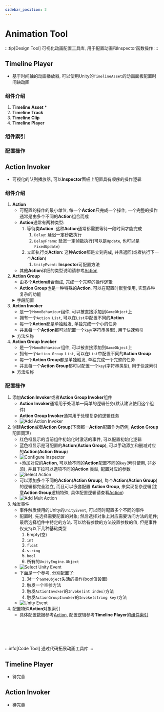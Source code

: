 ```yaml
---
sidebar_position: 2
---
```


# Animation Tool

:::tip[Design Tool]
可视化动画配置工具库, 用于配置动画和Inspector函数操作
:::

## Timeline Player

* 基于时间轴的动画播放器, 可以使用Unity的`TimelineAsset`的动画面板配置时间轴动画

### 组件介绍

1. **Timeline Asset**
    * 
2. **Timeline Track**
3. **Timeline Clip**
4. **Timeline Player**

### 组件索引

### 配置操作

## Action Invoker

* 可视化的队列播放器, 可以**Inspector**面板上配置具有顺序的操作逻辑

### 组件介绍

1. **Action**
    * 可配置的操作的最小单位, 每一个**Action**只完成一个操作, 一个完整的操作通常是由多个不同的**Action**组合而成
    * **Action**通常有两种类型:
        1. 等待类**Action**: 这种**Action**通常都需要等待一段时间才能完成
            1. `Delay`: 延迟一定秒数执行
            2. `DelayFrame`: 延迟一定帧数执行(可以是`Update`, 也可以是`FixedUpdate`)
        2. 立即执行类**Action**: 这种**Action**都是立刻完成, 并且返回(或者执行下一个**Action**)
            1. `UnityEvent`: **Inspector**可配置方法
    * 其他**Action**详细的类型说明请参考[Action](Action.md)
2. **Action Group**
    * 由多个**Action**组合而成, 完成一个完整的操作逻辑
    * **Action Group**也是一种特殊的**Action**, 可以在配置时嵌套使用, 实现各种复杂的功能
    <details>
        <summary>字段配置</summary>
            * `isParallel`: 是否为并行运行. 如果为`True`, 则所有的`actions`同时开始执行; 如果为`False`, 则所有的`actions`按照顺序一个个单独执行
            * `forceCatchException`: 在一个**Action**触发异常之后, 是否强制捕获当前异常, 继续执行队列. 如果为`True`,则在任何时候都会尽可能保证队列执行完成; 如果为`False`, 则在队列中出现异常的时候回直接暂停队列的执行
            * `isRepeat`: 是否在触发之后重复执行此队列, 等待当前任务被取消
            * `repeatCount`: 重复执行队列的次数; 如果小于等于0, 则代表无限循环执行
            * `actions`: **Action Group**配置的所有操作
    </details>
3. **Action Invoker**
    * 是一个`MonoBehaviour`组件, 可以被直接添加到`GameObject`上
    * 拥有一个`Action List`, 可以在`List`中配置不同的**Action**
    * 每一个**Action**都是单独触发, 单独完成一个小的任务
    * 并且每一个**Action**都可以配置一个`key`(字符串类型), 用于快速索引
    <details>
        <summary>方法名称</summary>
        <div>
        * `Invoke(int index)`: 基于配置的顺序触发一个**Action**(配置的顺序从0开始)
        * `Invoke(string key)`: 基于配置的`key`触发一个**Action**
        * `InvokeWithCancellationToken(int index)`:  基于配置的顺序触发一个带有`CancellationToken`的**Action**(配置的顺序从0开始)(带有`CancellationToken`的**Action**可以取消执行)
        * `InvokeWithCancellationToken(string key)`: 基于配置的`key`触发一个带有`CancellationToken`的**Action**(带有`CancellationToken`的**Action**可以取消执行)
            * 其中`key`值有两种类型:
                1. 默认索引`key`: `XXXXX`, 将直接用于查找**Action**, 并且同时作为取消**Action**操作的`key`
                2. 组合索引`key`: `XXXXX-YYYYY`, 将`XXXXX`作为查找**Action**的`key`, 将`YYYYY`作为取消**Action**操作的`key`
        * `Cancel(int index)`: 基于配置的顺序取消一个**Action**(配置的顺序从0开始)
        * `Cancel(string key)`: 基于配置的`key`取消一个**Action**或者一组**Action**(如果大量的**Action**绑定的是同一个取消`key`, 则会一次性取消一组)
        </div>
    </details>
4. **Action Group Invoker**
    * 是一个`MonoBehaviour`组件, 可以被直接添加到`GameObject`上
    * 拥有一个`Action Group List`, 可以在`List`中配置不同的**Action Group**
    * 每一个**Action Group**都是单独触发, 单独完成一个完整的任务
    * 并且每一个**Action Group**都可以配置一个`key`(字符串类型), 用于快速索引
    <details>
        <summary>方法名称</summary>
        * `Invoke(int index)`: 基于配置的顺序触发一个**Action Group**(配置的顺序从0开始)
        * `Invoke(string key)`: 基于配置的`key`触发一个**Action Group**
        * `InvokeWithCancellationToken(int index)`:  基于配置的顺序触发一个带有`CancellationToken`的**Action Group**(配置的顺序从0开始)(带有`CancellationToken`的**Action Group**可以取消执行)
        * `InvokeWithCancellationToken(string key)`: 基于配置的`key`触发一个带有`CancellationToken`的**Action Group**(带有`CancellationToken`的**Action Group**可以取消执行)
            * 其中`key`值有两种类型:
                1. 默认索引`key`: `XXXXX`, 将直接用于查找**Action Group**, 并且同时作为取消**Action Group**操作的`key`
                2. 组合索引`key`: `XXXXX-YYYYY`, 将`XXXXX`作为查找**Action Group**的`key`, 将`YYYYY`作为取消**Action Group**操作的`key`
        * `Cancel(int index)`: 基于配置的顺序取消一个**Action Group**(配置的顺序从0开始)
        * `Cancel(string key)`: 基于配置的`key`取消一个**Action Group**或者一组**Action Group**(如果大量的**Action Group**绑定的是同一个取消`key`, 则会一次性取消一组)
    </details>

### 配置操作

1. 添加**Action Invoker**或者**Action Group Invoker**组件
    * **Action Invoker**通常用于处理单一简单的逻辑任务(默认建议使用这个组件)
    * **Action Group Invoker**通常用于处理复杂的逻辑任务
    * ![Add Action Invoker](animation_tool/add_action_invoker.png)
2. 创建**Action**或者**Action Group**(下面都一**Action**配置作为范例, **Action Group**配置同理)
    * 红色框显示的当前组件初始化时激活的事件, 可以配置初始化逻辑
    * 蓝色框显示是可配置的**Action**(**Action Group**), 可以手动添加和删减对应的**Action**(**Action Group**)
    * ![Configure Inspector](animation_tool/configure_inspector.png)
    * `+`添加对应的**Action**, 可以给不同的**Action**配置不同的`key`(索引使用, 非必须), 并且下拉可以选项不同的**Action**
      类型, 配置对应的参数
    * ![Select Action](animation_tool/select_action.png)
    * 可以添加多个不同的**Action**(**Action Group**), 每个**Action**(**Action Group**)的逻辑都完全独立, 而且可以嵌套配置
      **Action Group**, 来实现复杂逻辑(注意**Action Group**逻辑特殊, 具体配置逻辑请查看[Action](Action.md))
    * ![Add Mult Action](animation_tool/add_mult_actions.png)
3. 触发事件
    * 事件触发使用的Unity的`UnityEvent`, 可以同时配置多个不同的事件
    * 配置时, 先选择需要配置的对象; 然后选择对象上对应需要访问方法的组件; 最后选择组件中特定的方法. 可以给有参数的方法设置参数的值,
      但是事件仅支持以下几种基础类型
        1. Empty(空)
        2. `int`
        3. `float`
        4. `string`
        5. `bool`
        6. 所有的`UnityEngine.Object`
    * ![Select Unity Event](animation_tool/select_unity_event.png)
    * 下面是一个参考, 分别配置了:
        1. 对一个`GameObject`失活的操作(bool值设置)
        2. 触发一个空参方法
        3. 触发`ActionInvoker`的`Invoke(int index)`方法
        4. 触发`ActionGroupInvoker`的`Invoke(string key)`方法
    * ![Unity Event](animation_tool/unity_event.png)
4. 配置特殊**Action**对象索引
    * 具体配置数据参考[Action](Action.md), 配置逻辑参考**Timeline Player**的[组件索引](#组件索引)

#  

<br/><br/><br/>
:::info[Code Tool]
通过代码拓展动画工具库
:::

## Timeline Player

* 待完善

## Action Invoker

* 待完善
